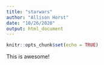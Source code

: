 ```yaml
---
title: "starwars"
author: "Allison Horst"
date: "10/26/2020"
output: html_document
---
```


```r
knitr::opts_chunk$set(echo = TRUE)
```

This is awesome! 
